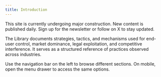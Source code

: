 ```yaml
---
title: Introduction
---
```


<Note type="note" title="Note">
    This site is currently undergoing major construction.
    New content is published daily.
    Sign up for the newsletter or follow on X to stay updated.
</Note>

The Library documents strategies, tactics, and mechanisms used for end-user control, market dominance, legal exploitation, and competitive interference.
It serves as a structured reference of practices observed across industries.

Use the navigation bar on the left to browse different sections.
On mobile, open the menu drawer to access the same options.
